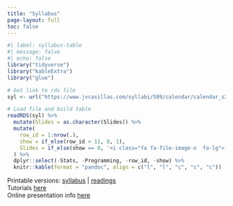 ```yaml
---
title: "Syllabus"
page-layout: full
toc: false
---
```


```r
#| label: syllabus-table
#| message: false
#| echo: false
library("tidyverse")
library("kableExtra")
library("glue")

# Get link to rds file
syl <- url("https://www.jvcasillas.com/syllabi/589/calendar/calendar_s2023.rds")

# Load file and build table
readRDS(syl) %>% 
  mutate(Slides = as.character(Slides)) %>% 
  mutate( 
    row_id = 1:nrow(.), 
    show = if_else(row_id > 11, 0, 1), 
    Slides = if_else(show == 0, '<i class="fa fa-file-image-o  fa-lg">', .$Slides)
  ) %>% 
  dplyr::select(-Stats, -Programming, -row_id, -show) %>% 
  knitr::kable(format = "pandoc", align = c("l", "l", "c", "c", "c"))

```

Printable versions: <a href="https://www.jvcasillas.com/syllabi/589/index.pdf">syllabus</a> | <a href="https://www.jvcasillas.com/syllabi/589/refs/readings/589_reading_list.pdf">readings</a>  
Tutorials <a href="https://www.ds4ling.jvcasillas.com/misc/tutorials/index.html">here</a>  
Online presentation info <a href="https://www.ds4ling.jvcasillas.com/assignments/06_online_presentation/index.html">here</a>  
<!--PA 5 example <a href="https://github.com/ds4ling/programming_assignments/blob/master/misc/data/pa_5_answers.zip?raw=true">here</a> -->


<link rel="stylesheet" href="https://cdn.rawgit.com/gaborcsardi/r-font/master/rlogo.css">

<link rel="stylesheet" href="https://cdnjs.cloudflare.com/ajax/libs/font-awesome/4.7.0/css/font-awesome.min.css">

